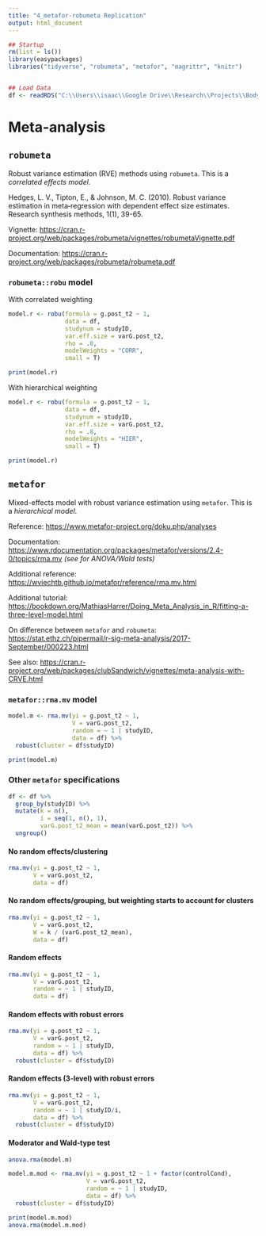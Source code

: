 ```yaml
---
title: "4_metafor-robumeta Replication"
output: html_document
---
```


```r
## Startup
rm(list = ls())
library(easypackages)
libraries("tidyverse", "robumeta", "metafor", "magrittr", "knitr")


## Load Data
df <- readRDS("C:\\Users\\isaac\\Google Drive\\Research\\Projects\\Body Dissatisfaction Meta-Analysis\\BD-depression-meta-analysis\\Data\\Data With Effect Sizes.rds")
```

# Meta-analysis

## `robumeta`

Robust variance estimation (RVE) methods using `robumeta`. This is a _correlated effects model_.

Hedges, L. V., Tipton, E., & Johnson, M. C. (2010). Robust variance estimation in meta‐regression with dependent effect size estimates. Research synthesis methods, 1(1), 39-65.

Vignette: <https://cran.r-project.org/web/packages/robumeta/vignettes/robumetaVignette.pdf>

Documentation: <https://cran.r-project.org/web/packages/robumeta/robumeta.pdf>

### `robumeta::robu` model

With correlated weighting

```r
model.r <- robu(formula = g.post_t2 ~ 1, 
                data = df, 
                studynum = studyID, 
                var.eff.size = varG.post_t2, 
                rho = .8,
                modelWeights = "CORR",
                small = T)

print(model.r)
```

With hierarchical weighting

```r
model.r <- robu(formula = g.post_t2 ~ 1, 
                data = df, 
                studynum = studyID, 
                var.eff.size = varG.post_t2, 
                rho = .8,
                modelWeights = "HIER",
                small = T)

print(model.r)
```

## `metafor`

Mixed-effects model with robust variance estimation using `metafor`. This is a _hierarchical model_.

Reference: <https://www.metafor-project.org/doku.php/analyses>

Documentation: <https://www.rdocumentation.org/packages/metafor/versions/2.4-0/topics/rma.mv> _(see for ANOVA/Wald tests)_

Additional reference: <https://wviechtb.github.io/metafor/reference/rma.mv.html>

Additional tutorial: <https://bookdown.org/MathiasHarrer/Doing_Meta_Analysis_in_R/fitting-a-three-level-model.html>

On difference between `metafor` and `robumeta`: <https://stat.ethz.ch/pipermail/r-sig-meta-analysis/2017-September/000223.html>

See also: <https://cran.r-project.org/web/packages/clubSandwich/vignettes/meta-analysis-with-CRVE.html>

### `metafor::rma.mv` model

```r
model.m <- rma.mv(yi = g.post_t2 ~ 1,
                  V = varG.post_t2,
                  random = ~ 1 | studyID,
                  data = df) %>%
  robust(cluster = df$studyID)

print(model.m)
```

### Other `metafor` specifications

```r
df <- df %>%
  group_by(studyID) %>%
  mutate(k = n(),
         i = seq(1, n(), 1),
         varG.post_t2_mean = mean(varG.post_t2)) %>%
  ungroup()
```

#### No random effects/clustering

```r
rma.mv(yi = g.post_t2 ~ 1,
       V = varG.post_t2,
       data = df)
```

#### No random effects/grouping, but weighting starts to account for clusters

```r
rma.mv(yi = g.post_t2 ~ 1,
       V = varG.post_t2,
       W = k / (varG.post_t2_mean),
       data = df)
```

#### Random effects

```r
rma.mv(yi = g.post_t2 ~ 1,
       V = varG.post_t2,
       random = ~ 1 | studyID,
       data = df)
```

#### Random effects with robust errors

```r
rma.mv(yi = g.post_t2 ~ 1,
       V = varG.post_t2,
       random = ~ 1 | studyID,
       data = df) %>%
  robust(cluster = df$studyID)
```

#### Random effects (3-level) with robust errors

```r
rma.mv(yi = g.post_t2 ~ 1,
       V = varG.post_t2,
       random = ~ 1 | studyID/i,
       data = df) %>%
  robust(cluster = df$studyID)
```

#### Moderator and Wald-type test

```r
anova.rma(model.m)

model.m.mod <- rma.mv(yi = g.post_t2 ~ 1 + factor(controlCond),
                      V = varG.post_t2,
                      random = ~ 1 | studyID,
                      data = df) %>%
  robust(cluster = df$studyID)

print(model.m.mod)
anova.rma(model.m.mod)
```
